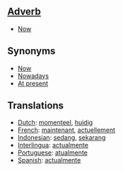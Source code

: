 ==[[Adverb]]==

*[[Now]]

==Synonyms==

*[[Now]]
*[[Nowadays]]
*[[At present]]

==Translations==
*[[Dutch]]: [[momenteel]], [[huidig]]
*[[French]]: [[maintenant]], [[actuellement]]
*[[Indonesian]]: [[sedang]], [[sekarang]]
*[[Interlingua]]: [[actualmente]]
*[[Portuguese]]: [[atualmente]]
*[[Spanish]]: [[actualmente]]